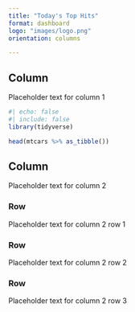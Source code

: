 ```yaml
---
title: "Today's Top Hits"
format: dashboard
logo: "images/logo.png"
orientation: columns

---
```


## Column {width=35%}

Placeholder text for column 1

```r
#| echo: false
#| include: false
library(tidyverse)

```

```r
head(mtcars %>% as_tibble())

```

## Column {width=65%}

Placeholder text for column 2

### Row {height="10%"}

Placeholder text for column 2 row 1

### Row {height="70%"}

Placeholder text for column 2 row 2

### Row {height="20%"}

Placeholder text for column 2 row 3
